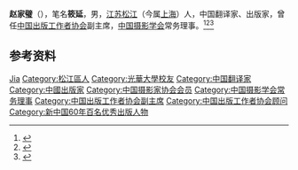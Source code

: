 '''赵家璧'''（{{bd|1908年||1997年|}}），笔名'''筱延'''，男，[[江苏|江苏]][[松江县|松江]]（今属[[上海|上海]]）人，中国翻译家、出版家，曾任[[中国出版工作者协会|中国出版工作者协会]]副主席，[[中国摄影学会|中国摄影学会]]常务理事。<ref>{{Cite book|title=上海大辞典 • 下册|author=王荣华主编|publisher=上海辞书出版社|year=2013|isbn=|location=上海|pages=}}</ref><ref>{{Cite book|title=中华百年文学大辞典|author=秦亢宗主编|publisher=浙江工商大学出版社|year=2014|isbn=|location=杭州|pages=}}</ref><ref>{{Cite book|title=中国现代编辑学辞典|author=孙树松, 林人主编|publisher=黑龙江人民出版社|year=1991|isbn=|location=哈尔滨|pages=}}</ref>

== 参考资料 ==
{{reflist}}

{{中国人物小作品}}
{{Navboxes
| title  = 赵家璧在[[中国出版协会|中国出版协会]]的职务
| list1  =
{{中国出版工作者协会第一届理事会}}
{{中国出版工作者协会第二届理事会}}
{{中国出版工作者协会第三届理事会}}
}}
{{Navboxes 
| title  = 赵家璧在[[中国摄影家协会|中国摄影家协会]]的职务
| list1  =
{{中国摄影学会第一届理事会}}
}}

{{Authority control}}
{{DEFAULTSORT:Zhao赵}}
[[Category:赵姓|Jia]]
[[Category:松江區人|Category:松江區人]]
[[Category:光華大學校友|Category:光華大學校友]]
[[Category:中国翻译家|Category:中国翻译家]]
[[Category:中國出版家|Category:中國出版家]]
[[Category:中国摄影家协会会员|Category:中国摄影家协会会员]]
[[Category:中国摄影学会常务理事|Category:中国摄影学会常务理事]]
[[Category:中国出版工作者协会副主席|Category:中国出版工作者协会副主席]]
[[Category:中国出版工作者协会顾问|Category:中国出版工作者协会顾问]]
[[Category:新中国60年百名优秀出版人物|Category:新中国60年百名优秀出版人物]]